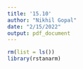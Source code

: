 ```yaml
---
title: '15.10'
author: "Nikhil Gopal"
date: "2/15/2022"
output: pdf_document
---
```


```r
rm(list = ls())
library(rstanarm)
```